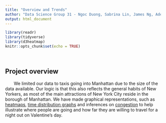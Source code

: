 ```yaml
---
title: "Overview and Trends"
author: "Data Science Group 31 - Ngoc Duong, Sabrina Lin, James Ng, Adeline Shin"
output: html_document
---
```


```r
library(readr)
library(tidyverse)
library(d3heatmap)
knitr::opts_chunk$set(echo = TRUE)
```
<p>
</br>
</p>

## Project overview
<head>  
  <style>  
    p { text-indent: 2.0em;}  
  </style>  
</head>
<p>
We limited our data to taxis going into Manhattan due to the size of the data available. Our logic is that this also reflects the general habits of New Yorkers, as most of the main attractions of New York City reside in the borough of Manhattan. We have made graphical representations, such as [heatmaps](heatmaps.html), [time distribution graphs](timedist.html) and inferences on [congestion](congestion.html) to help illustrate where people are going and how far they are willing to travel for a night out on Valentine's day.

</p>



